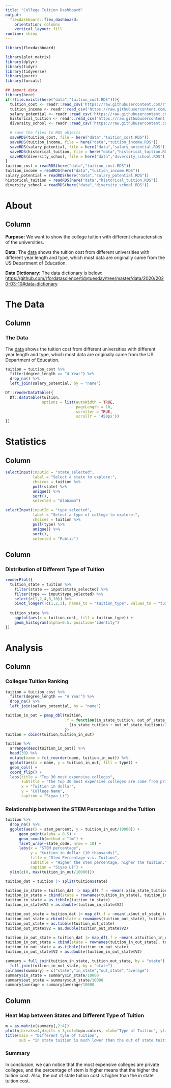 ```yaml
---
title: "College Tuition Dashboard"
output: 
  flexdashboard::flex_dashboard:
    orientation: columns
    vertical_layout: fill
runtime: shiny
---
```


```r
library(flexdashboard)

library(plot.matrix)
library(dplyr)
library(tidyr)
library(tidyverse)
library(purrr)
library(forcats)
```

```r
## import data
library(here)
if(!file.exists(here("data","tuition_cost.RDS"))){
  tuition_cost <- readr::read_csv('https://raw.githubusercontent.com/rfordatascience/tidytuesday/master/data/2020/2020-03-10/tuition_cost.csv')
  tuition_income <- readr::read_csv('https://raw.githubusercontent.com/rfordatascience/tidytuesday/master/data/2020/2020-03-10/tuition_income.csv') 
  salary_potential <- readr::read_csv('https://raw.githubusercontent.com/rfordatascience/tidytuesday/master/data/2020/2020-03-10/salary_potential.csv')
  historical_tuition <- readr::read_csv('https://raw.githubusercontent.com/rfordatascience/tidytuesday/master/data/2020/2020-03-10/historical_tuition.csv')
  diversity_school <- readr::read_csv('https://raw.githubusercontent.com/rfordatascience/tidytuesday/master/data/2020/2020-03-10/diversity_school.csv')

  # save the files to RDS objects
  saveRDS(tuition_cost, file = here("data","tuition_cost.RDS"))
  saveRDS(tuition_income, file = here("data","tuition_income.RDS"))
  saveRDS(salary_potential, file = here("data","salary_potential.RDS"))
  saveRDS(historical_tuition, file = here("data","historical_tuition.RDS"))
  saveRDS(diversity_school, file = here("data","diversity_school.RDS"))
}
tuition_cost = readRDS(here("data","tuition_cost.RDS"))
tuition_income = readRDS(here("data","tuition_income.RDS"))
salary_potential = readRDS(here("data","salary_potential.RDS"))
historical_tuition = readRDS(here("data","historical_tuition.RDS"))
diversity_school = readRDS(here("data","diversity_school.RDS"))
```

About {data-icon="fa-question-circle"}
===================================== 

Column {data-width="70"}
-------------------------------------

**Purpose:** We want to show the college tuition with different characteristics of the universities.

**Data:** The [data](https://github.com/rfordatascience/tidytuesday/tree/master/data/2020/2020-03-10) shows the tuition cost from different universities with different year length and type, which most data are originally came from the US Department of Education.

**Data Dictionary:** The data dictionary is below: <https://github.com/rfordatascience/tidytuesday/tree/master/data/2020/2020-03-10#data-dictionary>

The Data {data-icon="fa-database"}
===================================== 

Column {data-width=70}
-------------------------------------

### The Data 
The [data](https://github.com/rfordatascience/tidytuesday/tree/master/data/2020/2020-03-10) shows the tuition cost from different universities with different year length and type, which most data are originally came from the US Department of Education.

```r
tuition = tuition_cost %>%
  filter(degree_length == "4 Year") %>%
  drop_na() %>%
  left_join(salary_potential, by = "name") 
```

```r
DT::renderDataTable({
  DT::datatable(tuition,
                options = list(autoWidth = TRUE,
                               pageLength = 10,
                               scroller = TRUE,
                               scrollY = '450px'))
})
```

Statistics {data-icon="fa-flag"}
===================================== 

Column {.sidebar data-width=250}
-----------------------------------------------------------------------

```r
selectInput(inputId = "state_selected", 
            label = "Select a state to explore:",
            choices = tuition %>% 
            pull(state) %>% 
            unique() %>%
            sort(), 
            selected = "Alabama")

selectInput(inputId = "type_selected", 
            label = "Select a type of college to explore:",
            choices = tuition %>% 
            pull(type) %>% 
            unique() %>%
            sort(), 
            selected = "Public")
```

Column {data-width=750 .tabset .tabset-fade}
-----------------------------------------------------------------------

### Distribution of Different Type of Tuition
```r
renderPlot({
  tuition_state = tuition %>% 
    filter(state == input$state_selected) %>%
    filter(type == input$type_selected) %>%
    select(c(1,2,4,8,10)) %>%
    pivot_longer(!c(1,2,3), names_to = "tuition_type", values_to = "tuition_cost")
  
  tuition_state %>%
    ggplot(aes(x = tuition_cost, fill = tuition_type)) +
    geom_histogram(alpha=0.5, position="identity")
})
```

Analysis {data-icon="fa-list-ol"}
===================================== 

Column {data-width=800}
-----------------------------------------------------------------------

### Colleges Tuition Ranking

```r
tuition = tuition_cost %>%
  filter(degree_length == "4 Year") %>%
  drop_na() %>%
  left_join(salary_potential, by = "name")

tuition_in_out = pmap_dbl(tuition,
                          .f = function(in_state_tuition, out_of_state_tuition, ...){
                            (in_state_tuition + out_of_state_tuition)/2
                          }) 
tuition = cbind(tuition,tuition_in_out)

tuition %>% 
  arrange(desc(tuition_in_out)) %>%
  head(30) %>%
  mutate(name = fct_reorder(name, tuition_in_out)) %>%
  ggplot(aes(x = name, y = tuition_in_out, fill = type)) +
  geom_col() +
  coord_flip() +
  labs(title = "Top 30 most expensive colleges",
       subtitle = "The top 30 most expensive colleges are come from private college",
       x = "Tuition in dollar",
       y = "College Name",
       caption = "Siyao Li")
```


### Relationship between the STEM Percentage and the Tuition

```r
tuition %>%
  drop_na() %>%
  ggplot(aes(x = stem_percent, y = tuition_in_out/10000)) +
      geom_point(alpha = 0.5) +
      geom_smooth(method = "lm") +
      facet_wrap(~state_code, nrow = 10) +
      labs(x = "STEM percentage",
           y = "tuition in dollar (10 thousands)",
           title = "Stem Percentage v.s. Tuition",
           subtitle = "Higher the stem percentage, higher the tuition.",
           caption = "Siyao Li") +
  ylim(c(0, max(tuition_in_out/10000)))
```


```r
tuition_dat = tuition |> split(tuition$state)

tuition_in_state = tuition_dat |> map_df(.f = ~mean(.x$in_state_tuition)) %>% t()
tuition_in_state = cbind(state = rownames(tuition_in_state), tuition_in_state)
tuition_in_state = as.tibble(tuition_in_state)
tuition_in_state$V2 = as.double(tuition_in_state$V2)

tuition_out_state = tuition_dat |> map_df(.f = ~mean(.x$out_of_state_tuition)) %>% t()
tuition_out_state = cbind(state = rownames(tuition_out_state), tuition_out_state)
tuition_out_state = as.tibble(tuition_out_state)
tuition_out_state$V2 = as.double(tuition_out_state$V2)

tuition_in_out_state = tuition_dat |> map_df(.f = ~mean(.x$tuition_in_out)) %>% t()
tuition_in_out_state = cbind(state = rownames(tuition_in_out_state), tuition_in_out_state)
tuition_in_out_state = as.tibble(tuition_in_out_state)
tuition_in_out_state$V2 = as.double(tuition_in_out_state$V2)

summary = full_join(tuition_in_state, tuition_out_state, by = "state") %>%
  full_join(tuition_in_out_state, by = "state")
colnames(summary) = c("state","in_state","out_state","average")
summary$in_state = summary$in_state/10000
summary$out_state = summary$out_state/10000
summary$average = summary$average/10000
```

Column {data-width=650}
-----------------------------------------------------------------------

### Heat Map between States and Different Type of Tuition
```r
m = as.matrix(summary[,2:4])
plot(m,breaks=4,digits = 3,col=topo.colors, xlab="Type of Tuition", ylab="States")
title(main = "Different tyle of Tuition",
      sub = "in state tuition is much lower than the out of state tuition")
```

### Summary
In conclusion, we can notice that the most expensive colleges are private colleges, and the percentage of stem is higher means that the higher the tuition cost. Also, the out of state tuition cost is higher than the in state tuition cost.

